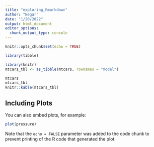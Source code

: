 ```yaml
---
title: "exploring_Rmarkdown"
author: "Negar"
date: "1/20/2022"
output: html_document
editor_options: 
  chunk_output_type: console
---
```


```r
knitr::opts_chunk$set(echo = TRUE)
```


```r
library(tibble)
```

```r
library(knitr)
mtcars_tbl <- as_tibble(mtcars, rownames = "model")

mtcars
mtcars_tbl
knitr::kable(mtcars_tbl)
```


## Including Plots

You can also embed plots, for example:

```r
plot(pressure)
```

Note that the `echo = FALSE` parameter was added to the code chunk to prevent printing of the R code that generated the plot.

